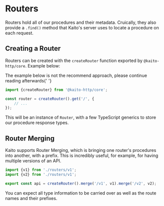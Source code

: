
# Routers

Routers hold all of our procedures and their metadata. Cruically, they also provide a `.find()` method that Kaito's server uses to locate a procedure on each request.

## Creating a Router

Routers can be created with the `createRouter` function exported by `@kaito-http/core`. Example below:

<Callout emoji="⚠">The example below is not the recommend approach, please continue reading afterwards</Callout>{' '}

```ts
import {createRouter} from '@kaito-http/core';

const router = createRouter().get('/', {
	// ...
});
```

This will be an instance of `Router`, with a few TypeScript generics to store our procedure response types.

## Router Merging

Kaito supports Router Merging, which is bringing one router's procedures into another, with a prefix. This is incredibly useful, for example, for having multiple versions of an API.

```ts
import {v1} from './routers/v1';
import {v2} from './routers/v1';

export const api = createRouter().merge('/v1', v1).merge('/v2', v2);
```

You can expect all type information to be carried over as well as the route names and their prefixes.

